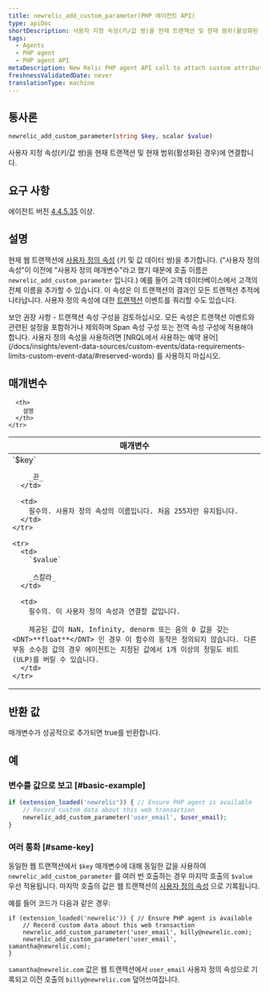 ```yaml
---
title: newrelic_add_custom_parameter(PHP 에이전트 API)
type: apiDoc
shortDescription: 사용자 지정 속성(키/값 쌍)을 현재 트랜잭션 및 현재 범위(활성화된 경우)에 연결합니다.
tags:
  - Agents
  - PHP agent
  - PHP agent API
metaDescription: New Relic PHP agent API call to attach custom attributes to your transaction data.
freshnessValidatedDate: never
translationType: machine
---
```


## 통사론

```php
newrelic_add_custom_parameter(string $key, scalar $value)
```

사용자 지정 속성(키/값 쌍)을 현재 트랜잭션 및 현재 범위(활성화된 경우)에 연결합니다.

## 요구 사항

에이전트 버전 [4.4.5.35](/docs/release-notes/agent-release-notes/php-release-notes/php-agent-44535) 이상.

## 설명

현재 웹 트랜잭션에 [사용자 정의 속성](/docs/agents/manage-apm-agents/agent-data/collect-custom-attributes) (키 및 값 데이터 쌍)을 추가합니다. ("사용자 정의 속성"이 이전에 "사용자 정의 매개변수"라고 했기 때문에 호출 이름은 `newrelic_add_custom_parameter` 입니다.) 예를 들어 고객 데이터베이스에서 고객의 전체 이름을 추가할 수 있습니다. 이 속성은 이 트랜잭션의 결과인 모든 트랜잭션 추적에 나타납니다. 사용자 정의 속성에 대한 [트랜잭션](/docs/insights/explore-data/attributes/apm-default-attributes-insights) 이벤트를 쿼리할 수도 있습니다.

<Callout variant="important">
  보안 권장 사항 - 트랜잭션 속성 구성을 검토하십시오. 모든 속성은 트랜잭션 이벤트와 관련된 설정을 포함하거나 제외하며 Span 속성 구성 또는 전역 속성 구성에 적용해야 합니다.
</Callout>

<Callout variant="important">
  사용자 정의 속성을 사용하려면 [NRQL에서 사용하는 예약 용어](/docs/insights/event-data-sources/custom-events/data-requirements-limits-custom-event-data/#reserved-words) 를 사용하지 마십시오.
</Callout>

## 매개변수

<table>
  <thead>
    <tr>
      <th width="25%">
        매개변수
      </th>

      <th>
        설명
      </th>
    </tr>
  </thead>

  <tbody>
    <tr>
      <td>
        `$key`

        _끈_
      </td>

      <td>
        필수의. 사용자 정의 속성의 이름입니다. 처음 255자만 유지됩니다.
      </td>
    </tr>

    <tr>
      <td>
        `$value`

        _스칼라_
      </td>

      <td>
        필수의. 이 사용자 정의 속성과 연결할 값입니다.

        제공된 값이 NaN, Infinity, denorm 또는 음의 0 값을 갖는 <DNT>**float**</DNT> 인 경우 이 함수의 동작은 정의되지 않습니다. 다른 부동 소수점 값의 경우 에이전트는 지정된 값에서 1개 이상의 정밀도 비트(ULP)를 버릴 수 있습니다.
      </td>
    </tr>
  </tbody>
</table>

## 반환 값

매개변수가 성공적으로 추가되면 true를 반환합니다.

## 예

### 변수를 값으로 보고 [#basic-example]

```php
if (extension_loaded('newrelic')) { // Ensure PHP agent is available
    // Record custom data about this web transaction
    newrelic_add_custom_parameter('user_email', $user_email);
}
```

### 여러 통화 [#same-key]

동일한 웹 트랜잭션에서 `$key` 매개변수에 대해 동일한 값을 사용하여 `newrelic_add_custom_parameter` 를 여러 번 호출하는 경우 마지막 호출의 `$value` 우선 적용됩니다. 마지막 호출의 값은 웹 트랜잭션의 [사용자 정의 속성](/docs/agents/manage-apm-agents/agent-data/collect-custom-attributes/) 으로 기록됩니다.

예를 들어 코드가 다음과 같은 경우:

```
if (extension_loaded('newrelic')) { // Ensure PHP agent is available
    // Record custom data about this web transaction
    newrelic_add_custom_parameter('user_email', billy@newrelic.com);
    newrelic_add_custom_parameter('user_email', samantha@newrelic.com);
}
```

`samantha@newrelic.com` 값은 웹 트랜잭션에서 `user_email` 사용자 정의 속성으로 기록되고 이전 호출의 `billy@newrelic.com` 덮어쓰여집니다.
